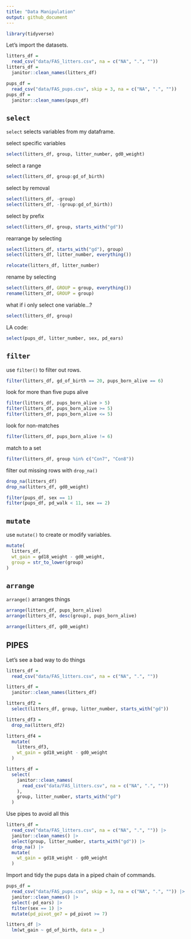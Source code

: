 ```yaml
---
title: "Data Manipulation"
output: github_document
---
```


```r
library(tidyverse)
```

Let's import the datasets.

```r
litters_df = 
  read_csv("data/FAS_litters.csv", na = c("NA", ".", ""))
litters_df = 
  janitor::clean_names(litters_df)

pups_df = 
  read_csv("data/FAS_pups.csv", skip = 3, na = c("NA", ".", ""))
pups_df = 
  janitor::clean_names(pups_df)
```


## `select`

`select` selects variables from my dataframe.

select specific variables

```r
select(litters_df, group, litter_number, gd0_weight)
```

select a range

```r
select(litters_df, group:gd_of_birth)
```

select by removal

```r
select(litters_df, -group)
select(litters_df, -(group:gd_of_birth))
```

select by prefix

```r
select(litters_df, group, starts_with("gd"))
```

rearrange by selecting

```r
select(litters_df, starts_with("gd"), group)
select(litters_df, litter_number, everything())

relocate(litters_df, litter_number)
```

rename by selecting

```r
select(litters_df, GROUP = group, everything())
rename(litters_df, GROUP = group)
```

what if i only select one variable...?

```r
select(litters_df, group)

```

LA code:

```r
select(pups_df, litter_number, sex, pd_ears)
```


## `filter`

use `filter()` to filter out rows.

```r
filter(litters_df, gd_of_birth == 20, pups_born_alive == 6)
```

look for more than five pups alive

```r
filter(litters_df, pups_born_alive > 5)
filter(litters_df, pups_born_alive >= 5)
filter(litters_df, pups_born_alive <= 5)
```

look for non-matches

```r
filter(litters_df, pups_born_alive != 6)
```

match to a set

```r
filter(litters_df, group %in% c("Con7", "Con8"))
```

filter out missing rows with `drop_na()`

```r
drop_na(litters_df)
drop_na(litters_df, gd0_weight)
```


```r
filter(pups_df, sex == 1)
filter(pups_df, pd_walk < 11, sex == 2)
```


## `mutate`

use `mutate()` to create or modify variables.

```r
mutate(
  litters_df, 
  wt_gain = gd18_weight - gd0_weight, 
  group = str_to_lower(group)
)
```

## `arrange`

`arrange()` arranges things

```r
arrange(litters_df, pups_born_alive)
arrange(litters_df, desc(group), pups_born_alive)

arrange(litters_df, gd0_weight)
```


## PIPES

Let's see a bad way to do things

```r
litters_df = 
  read_csv("data/FAS_litters.csv", na = c("NA", ".", ""))

litters_df = 
  janitor::clean_names(litters_df)

litters_df2 = 
  select(litters_df, group, litter_number, starts_with("gd"))

litters_df3 = 
  drop_na(litters_df2)

litters_df4 =
  mutate(
    litters_df3,
    wt_gain = gd18_weight - gd0_weight
  )
```



```r
litters_df = 
  select(
    janitor::clean_names(
      read_csv("data/FAS_litters.csv", na = c("NA", ".", ""))
    ),
    group, litter_number, starts_with("gd")
  )

```

Use pipes to avoid all this

```r
litters_df = 
  read_csv("data/FAS_litters.csv", na = c("NA", ".", "")) |> 
  janitor::clean_names() |> 
  select(group, litter_number, starts_with("gd")) |> 
  drop_na() |> 
  mutate(
    wt_gain = gd18_weight - gd0_weight
  )
```

Import and tidy the pups data in a piped chain of commands.

```r
pups_df = 
  read_csv("data/FAS_pups.csv", skip = 3, na = c("NA", ".", "")) |> 
  janitor::clean_names() |> 
  select(-pd_ears) |> 
  filter(sex == 1) |> 
  mutate(pd_pivot_ge7 = pd_pivot >= 7)
```



```r
litters_df |> 
  lm(wt_gain ~ gd_of_birth, data = _)
```

























